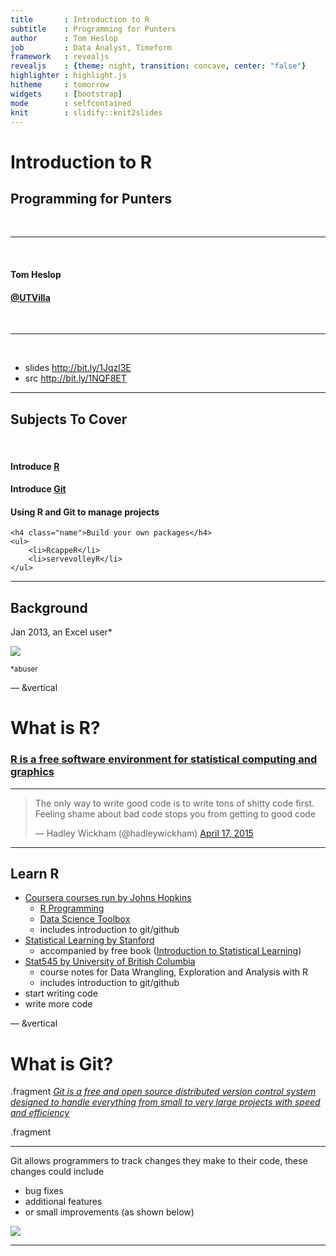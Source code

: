 ```yaml
---
title       : Introduction to R
subtitle    : Programming for Punters
author      : Tom Heslop
job         : Data Analyst, Timeform
framework   : revealjs
revealjs    : {theme: night, transition: concave, center: "false"}
highlighter : highlight.js
hitheme     : tomorrow
widgets     : [bootstrap]
mode        : selfcontained
knit        : slidify::knit2slides
---
```


# Introduction to R
## Programming for Punters

<br>
<hr>
<br>


<h4 class="name">Tom Heslop</h4>
<h4 class="name"><a href="https://twitter.com/UTVilla">@UTVilla</a></h4>

<br>
<hr>
<br>

<ul class="slide-list">
    <li>slides <a href="http://bit.ly/1Jqzl3E">http://bit.ly/1Jqzl3E</a></li>
    <li>src <a href="http://bit.ly/1NQF8ET">http://bit.ly/1NQF8ET</a></li>
</ul>

---

## Subjects To Cover

<br>

<h4 class="fragment name">Introduce <a href="https://cran.r-project.org/">R</a></h4>

<h4 class="fragment name">Introduce <a href="https://git-scm.com/">Git</a></h4>

<h4 class="fragment name">Using R and Git to manage projects</h4>

<div class="fragment">
    <h4 class="name">Build your own packages</h4>
    <ul>
        <li>RcappeR</li>
        <li>servevolleyR</li>
    </ul>
</div>

---

## Background

Jan 2013, an Excel user*

<img src="assets/img/chain-smoking.jpg">

<small class="footnote">*abuser</small>

--- &vertical

# What is R?

<h3 class="fragment"><a href="https://www.r-project.org/">R is a free software environment for statistical computing and graphics</a></h3>

***

<blockquote class="twitter-tweet" lang="en"><p lang="en" dir="ltr">The only way to write good code is to write tons of shitty code first. Feeling shame about bad code stops you from getting to good code</p>&mdash; Hadley Wickham (@hadleywickham) <a href="https://twitter.com/hadleywickham/status/589068687669243905">April 17, 2015</a></blockquote><script async src="//platform.twitter.com/widgets.js" charset="utf-8"></script>

***

## Learn R

* [Coursera courses run by Johns Hopkins](https://www.coursera.org/specialization/jhudatascience/1?utm_medium=courseDescripTop)
    - [R Programming](https://www.coursera.org/course/rprog)
    - [Data Science Toolbox](https://www.coursera.org/course/datascitoolbox)
    - includes introduction to git/github
* [Statistical Learning by Stanford](https://class.stanford.edu/courses/HumanitiesScience/StatLearning/Winter2014/about)
    - accompanied by free book ([Introduction to Statistical Learning](http://www-bcf.usc.edu/~gareth/ISL/))
* [Stat545 by University of British Columbia](http://stat545-ubc.github.io/index.html)
    - course notes for Data Wrangling, Exploration and Analysis with R
    - includes introduction to git/github
* start writing code
* write more code

--- &vertical

# What is Git?

.fragment [_Git is a free and open source distributed version control system designed to handle everything from small to very large projects with speed and efficiency_](https://git-scm.com/)

.fragment

***

Git allows programmers to track changes they make to their code, these changes could include

* bug fixes
* additional features
* or small improvements (as shown below)

![](assets/img/git-diff-example.jpg)

---
